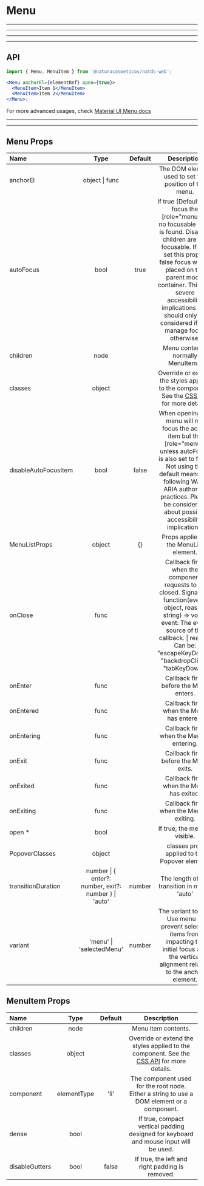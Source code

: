 # Menu

---

---

---

---

## API

```jsx highlight-line="2"
import { Menu, MenuItem } from '@naturacosmeticos/natds-web';

<Menu anchorEl={elementRef} open={true}>
  <MenuItem>Item 1</MenuItem>
  <MenuItem>Item 2</MenuItem>
</Menu>;
```

For more advanced usages, check [Material UI Menu docs](https://material-ui.com/components/Menus/)

---

---

## Menu Props

| Name                 |                         Type                          | Default |                                                                                                                                                  Description                                                                                                                                                  |
| :------------------- | :---------------------------------------------------: | :-----: | :-----------------------------------------------------------------------------------------------------------------------------------------------------------------------------------------------------------------------------------------------------------------------------------------------------------: |
| anchorEl             |                    object \| func                     |         |                                                                                                                             The DOM element used to set the position of the menu.                                                                                                                             |
| autoFocus            |                         bool                          |  true   | If true (Default) will focus the [role="menu"] if no focusable child is found. Disabled children are not focusable. If you set this prop to false focus will be placed on the parent modal container. This has severe accessibility implications and should only be considered if you manage focus otherwise. |
| children             |                         node                          |         |                                                                                                                                      Menu contents, normally MenuItems.                                                                                                                                       |
| classes              |                        object                         |         |                                                                                      Override or extend the styles applied to the component. See the [CSS API](https://material-ui.com/api/menu/#css) for more details.                                                                                       |
| disableAutoFocusItem |                         bool                          |  false  |                          When opening the menu will not focus the active item but the [role="menu"] unless autoFocus is also set to false. Not using the default means not following WAI-ARIA authoring practices. Please be considerate about possible accessibility implications.                           |
| MenuListProps        |                        object                         |   {}    |                                                                                                                                    Props applied to the MenuList element.                                                                                                                                     |
| onClose              |                         func                          |         |                                      Callback fired when the component requests to be closed. Signature: function(event: object, reason: string) => void \| event: The event source of the callback. \| reason: Can be: "escapeKeyDown", "backdropClick", "tabKeyDown".                                       |
| onEnter              |                         func                          |         |                                                                                                                                    Callback fired before the Menu enters.                                                                                                                                     |
| onEntered            |                         func                          |         |                                                                                                                                   Callback fired when the Menu has entered.                                                                                                                                   |
| onEntering           |                         func                          |         |                                                                                                                                   Callback fired when the Menu is entering.                                                                                                                                   |
| onExit               |                         func                          |         |                                                                                                                                     Callback fired before the Menu exits.                                                                                                                                     |
| onExited             |                         func                          |         |                                                                                                                                   Callback fired when the Menu has exited.                                                                                                                                    |
| onExiting            |                         func                          |         |                                                                                                                                   Callback fired when the Menu is exiting.                                                                                                                                    |
| open \*              |                         bool                          |         |                                                                                                                                         If true, the menu is visible.                                                                                                                                         |
| PopoverClasses       |                        object                         |         |                                                                                                                                 classes prop applied to the Popover element.                                                                                                                                  |
| transitionDuration   | number \| { enter?: number, exit?: number } \| 'auto' | number  |                                                                                                                                 The length of the transition in ms, or 'auto'                                                                                                                                 |
| variant              |               'menu' \| 'selectedMenu'                | number  |                                                                              The variant to use. Use menu to prevent selected items from impacting the initial focus and the vertical alignment relative to the anchor element.                                                                               |

## MenuItem Props

| Name           |    Type     | Default |                                                               Description                                                               |
| :------------- | :---------: | :-----: | :-------------------------------------------------------------------------------------------------------------------------------------: |
| children       |    node     |         |                                                           Menu item contents.                                                           |
| classes        |   object    |         | Override or extend the styles applied to the component. See the [CSS API](https://material-ui.com/api/menu-item/#css) for more details. |
| component      | elementType |  'li'   |                       The component used for the root node. Either a string to use a DOM element or a component.                        |
| dense          |    bool     |         |                          If true, compact vertical padding designed for keyboard and mouse input will be used.                          |
| disableGutters |    bool     |  false  |                                             If true, the left and right padding is removed.                                             |
